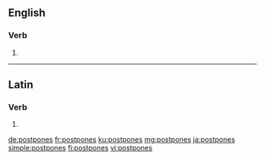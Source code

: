 ==English==

===Verb===
{{head|en}}

# {{en-third-person singular of|postpone}}

----

==Latin==

===Verb===
{{la-verb-form|postpōnēs}}

# {{conjugation of|postpōnō||2|s|fut|act|ind|lang=la}}

[[de:postpones]]
[[fr:postpones]]
[[ku:postpones]]
[[mg:postpones]]
[[ja:postpones]]
[[simple:postpones]]
[[fi:postpones]]
[[vi:postpones]]